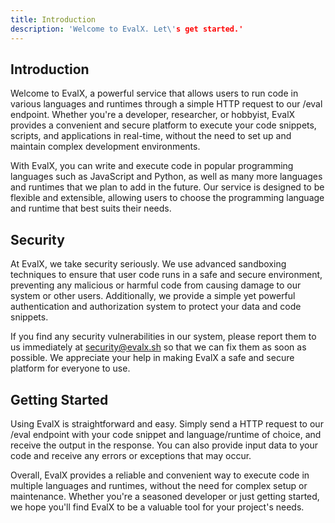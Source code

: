 ```yaml
---
title: Introduction
description: 'Welcome to EvalX. Let\'s get started.'
---
```


## Introduction

Welcome to EvalX, a powerful service that allows users to run code in various languages and runtimes through a simple HTTP request to our /eval endpoint. Whether you're a developer, researcher, or hobbyist, EvalX provides a convenient and secure platform to execute your code snippets, scripts, and applications in real-time, without the need to set up and maintain complex development environments.

With EvalX, you can write and execute code in popular programming languages such as JavaScript and Python, as well as many more languages and runtimes that we plan to add in the future. Our service is designed to be flexible and extensible, allowing users to choose the programming language and runtime that best suits their needs.

## Security

At EvalX, we take security seriously. We use advanced sandboxing techniques to ensure that user code runs in a safe and secure environment, preventing any malicious or harmful code from causing damage to our system or other users. Additionally, we provide a simple yet powerful authentication and authorization system to protect your data and code snippets.

If you find any security vulnerabilities in our system, please report them to us immediately at security@evalx.sh so that we can fix them as soon as possible. We appreciate your help in making EvalX a safe and secure platform for everyone to use.

## Getting Started

Using EvalX is straightforward and easy. Simply send a HTTP request to our /eval endpoint with your code snippet and language/runtime of choice, and receive the output in the response. You can also provide input data to your code and receive any errors or exceptions that may occur.

Overall, EvalX provides a reliable and convenient way to execute code in multiple languages and runtimes, without the need for complex setup or maintenance. Whether you're a seasoned developer or just getting started, we hope you'll find EvalX to be a valuable tool for your project's needs.
